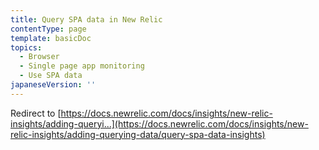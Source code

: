 ```yaml
---
title: Query SPA data in New Relic
contentType: page
template: basicDoc
topics:
  - Browser
  - Single page app monitoring
  - Use SPA data
japaneseVersion: ''
---
```


Redirect to [https://docs.newrelic.com/docs/insights/new-relic-insights/adding-queryi...](https://docs.newrelic.com/docs/insights/new-relic-insights/adding-querying-data/query-spa-data-insights)
